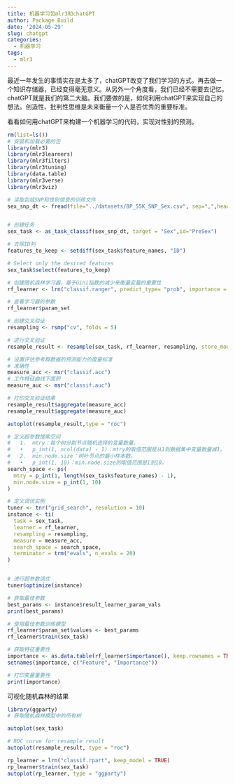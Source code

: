 ```yaml
---
title: 机器学习包mlr3和chatGPT
author: Package Build
date: '2024-05-29'
slug: chatgpt
categories:
  - 机器学习
tags:
  - mlr3
---
```

最近一年发生的事情实在是太多了，chatGPT改变了我们学习的方式。再去做一个知识存储器，已经变得毫无意义。从另外一个角度看，我们已经不需要去记忆。chatGPT就是我们的第二大脑。我们要做的是，如何利用chatGPT来实现自己的想法。创造性、批判性思维是未来衡量一个人是否优秀的重要标准。

看看如何用chatGPT来构建一个机器学习的代码，实现对性别的预测。
```r
rm(list=ls())
# 安装和加载必要的包
library(mlr3)
library(mlr3learners)
library(mlr3filters)
library(mlr3tuning)
library(data.table)
library(mlr3verse)
library(mlr3viz)

# 读取包括SNP和性别信息的训练文件
sex_snp_dt <- fread(file="../datasets/BP_55K_SNP_Sex.csv", sep=",",header = TRUE) 


# 创建任务
sex_task <- as_task_classif(sex_snp_dt, target = "Sex",id="PreSex")

# 去除ID列
features_to_keep <- setdiff(sex_task$feature_names, "ID")

# Select only the desired features
sex_task$select(features_to_keep)

# 创建随机森林学习器，基于Gini指数的减少来衡量变量的重要性
rf_learner <- lrn("classif.ranger", predict_type= "prob", importance = "impurity", keep.inbag = TRUE, num.trees=100, write.forest = TRUE)

# 查看学习器的参数
rf_learner$param_set

# 创建交叉验证
resampling <- rsmp("cv", folds = 5)

# 进行交叉验证
resample_result <- resample(sex_task, rf_learner, resampling, store_models = TRUE)

# 设置评估参考群数据的预测能力的度量标准
# 准确性
measure_acc <- msr("classif.acc")
# 工作特征曲线下面积
measure_auc <- msr("classif.auc")

# 打印交叉验证结果
resample_result$aggregate(measure_acc)
resample_result$aggregate(measure_auc)

autoplot(resample_result,type = "roc")

# 定义超参数搜索空间
#	1.	mtry：每个树分割节点随机选择的变量数量。
#	•	p_int(1, ncol(data) - 1)：mtry的取值范围是从1到数据集中变量数量减1。
#	2.	min.node.size：树叶节点的最小样本数。
#	•	p_int(1, 10)：min.node.size的取值范围是1到10。
search_space <- ps(
  mtry = p_int(1, length(sex_task$feature_names) - 1),
  min.node.size = p_int(1, 10)
)

# 定义调优实例
tuner <- tnr("grid_search", resolution = 10)
instance <- ti(
  task = sex_task,
  learner = rf_learner,
  resampling = resampling,
  measure = measure_acc,
  search_space = search_space,
  terminator = trm("evals", n_evals = 20)
)


# 进行超参数调优
tuner$optimize(instance)

# 获取最佳参数
best_params <- instance$result_learner_param_vals
print(best_params)

# 使用最佳参数训练模型
rf_learner$param_set$values <- best_params
rf_learner$train(sex_task)

# 获取特征重要性
importance <- as.data.table(rf_learner$importance(), keep.rownames = TRUE)
setnames(importance, c("Feature", "Importance"))

# 打印变量重要性
print(importance)

```
可视化随机森林的结果
```r
library(ggparty)
# 获取随机森林模型中的所有树

autoplot(sex_task)

# ROC curve for resample result
autoplot(resample_result, type = "roc")

rp_learner = lrn("classif.rpart", keep_model = TRUE)
rp_learner$train(sex_task)
autoplot(rp_learner, type = "ggparty")


```


